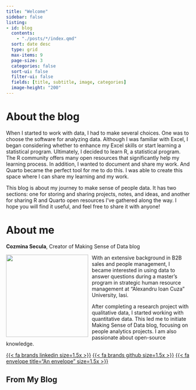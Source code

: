 ```yaml
---
title: "Welcome"
sidebar: false
listing: 
- id: blog
  contents: 
    - "./posts/*/index.qmd"
  sort: date desc
  type: grid
  max-items: 9
  page-size: 3
  categories: false
  sort-ui: false
  filter-ui: false
  fields: [title, subtitle, image, categories] 
  image-height: "200"
---
```


# About the blog

When I started to work with data, I had to make several choices. One was to choose the software for analyzing data. Although I was familiar with Excel, I began considering whether to enhance my Excel skills or start learning a statistical program. Ultimately, I decided to learn R, a statistical program. The R community offers many open resources that significantly help my learning process. In addition, I wanted to document and share my work. And Quarto became the perfect tool for me to do this. I was able to create this space where I can share my learning and my work.

This blog is about my journey to make sense of people data. It has two sections: one for storing and sharing projects, notes, and ideas, and another for sharing R and Quarto open resources I've gathered along the way. I hope you will find it useful, and feel free to share it with anyone!

# About me

**Cozmina Secula**, Creator of Making Sense of Data blog

![](profile.jpg){style="float:left; padding: 0 10px 0 0;" fig-alt="Headshot of Cozmina Secula" width="225"}

With an extensive background in B2B sales and people management, I became interested in using data to answer questions during a master’s program in strategic human resource management at "Alexandru Ioan Cuza" University, Iasi.

After completing a research project with qualitative data, I started working with quantitative data. This led me to initiate Making Sense of Data blog, focusing on people analytics projects. I am also passionate about open-source knowledge.

[{{< fa brands linkedin size=1.5x >}}](https://www.linkedin.com/in/cozminasecula/) [{{< fa brands github size=1.5x >}}](https://github.com/CozminaSecula) [{{< fa envelope title="An envelope" size=1.5x >}}](mailto:cozmina.secula@gmail.com)

## From My Blog
